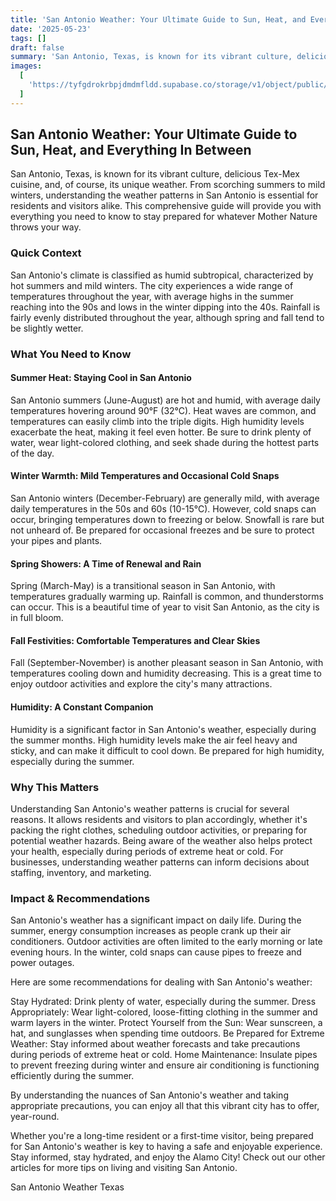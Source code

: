 ```yaml
---
title: 'San Antonio Weather: Your Ultimate Guide to Sun, Heat, and Everything In Between'
date: '2025-05-23'
tags: []
draft: false
summary: 'San Antonio, Texas, is known for its vibrant culture, delicious Tex-Mex cuisine, and, of course, its unique weather. From scorching summers to mild winters, understanding the weather patterns in San Antonio is essential for residents and visitors alike. This comprehensive guide will provide you with everything you need to know to stay prepared for whatever Mother Nature throws your way.'
images:
  [
    'https://tyfgdrokrbpjdmdmfldd.supabase.co/storage/v1/object/public/image/2025-05-23-12-04-37-582+02-00.jpg',
  ]
---
```


## San Antonio Weather: Your Ultimate Guide to Sun, Heat, and Everything In Between

San Antonio, Texas, is known for its vibrant culture, delicious Tex-Mex cuisine, and, of course, its unique weather. From scorching summers to mild winters, understanding the weather patterns in San Antonio is essential for residents and visitors alike. This comprehensive guide will provide you with everything you need to know to stay prepared for whatever Mother Nature throws your way.

### Quick Context

San Antonio's climate is classified as humid subtropical, characterized by hot summers and mild winters. The city experiences a wide range of temperatures throughout the year, with average highs in the summer reaching into the 90s and lows in the winter dipping into the 40s. Rainfall is fairly evenly distributed throughout the year, although spring and fall tend to be slightly wetter.

### What You Need to Know

#### Summer Heat: Staying Cool in San Antonio

San Antonio summers (June-August) are hot and humid, with average daily temperatures hovering around 90°F (32°C). Heat waves are common, and temperatures can easily climb into the triple digits. High humidity levels exacerbate the heat, making it feel even hotter. Be sure to drink plenty of water, wear light-colored clothing, and seek shade during the hottest parts of the day.

#### Winter Warmth: Mild Temperatures and Occasional Cold Snaps

San Antonio winters (December-February) are generally mild, with average daily temperatures in the 50s and 60s (10-15°C). However, cold snaps can occur, bringing temperatures down to freezing or below. Snowfall is rare but not unheard of. Be prepared for occasional freezes and be sure to protect your pipes and plants.

#### Spring Showers: A Time of Renewal and Rain

Spring (March-May) is a transitional season in San Antonio, with temperatures gradually warming up. Rainfall is common, and thunderstorms can occur. This is a beautiful time of year to visit San Antonio, as the city is in full bloom.

#### Fall Festivities: Comfortable Temperatures and Clear Skies

Fall (September-November) is another pleasant season in San Antonio, with temperatures cooling down and humidity decreasing. This is a great time to enjoy outdoor activities and explore the city's many attractions.

#### Humidity: A Constant Companion

Humidity is a significant factor in San Antonio's weather, especially during the summer months. High humidity levels make the air feel heavy and sticky, and can make it difficult to cool down. Be prepared for high humidity, especially during the summer.

### Why This Matters

Understanding San Antonio's weather patterns is crucial for several reasons. It allows residents and visitors to plan accordingly, whether it's packing the right clothes, scheduling outdoor activities, or preparing for potential weather hazards. Being aware of the weather also helps protect your health, especially during periods of extreme heat or cold. For businesses, understanding weather patterns can inform decisions about staffing, inventory, and marketing.

### Impact & Recommendations

San Antonio's weather has a significant impact on daily life. During the summer, energy consumption increases as people crank up their air conditioners. Outdoor activities are often limited to the early morning or late evening hours. In the winter, cold snaps can cause pipes to freeze and power outages.

Here are some recommendations for dealing with San Antonio's weather:

Stay Hydrated: Drink plenty of water, especially during the summer.
Dress Appropriately: Wear light-colored, loose-fitting clothing in the summer and warm layers in the winter.
Protect Yourself from the Sun: Wear sunscreen, a hat, and sunglasses when spending time outdoors.
Be Prepared for Extreme Weather: Stay informed about weather forecasts and take precautions during periods of extreme heat or cold.
Home Maintenance: Insulate pipes to prevent freezing during winter and ensure air conditioning is functioning efficiently during the summer.

By understanding the nuances of San Antonio's weather and taking appropriate precautions, you can enjoy all that this vibrant city has to offer, year-round.

Whether you're a long-time resident or a first-time visitor, being prepared for San Antonio's weather is key to having a safe and enjoyable experience. Stay informed, stay hydrated, and enjoy the Alamo City! Check out our other articles for more tips on living and visiting San Antonio.

San Antonio
Weather
Texas

